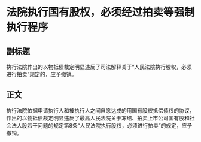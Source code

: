 # 法院执行国有股权，必须经过拍卖等强制执行程序
## 副标题
执行法院作出的以物抵债裁定明显违反了司法解释关于“人民法院执行股权，必须进行拍卖”规定的，应予撤销。
## 正文
执行法院依据申请执行人和被执行人之间自愿达成的用国有股权抵偿债权的协议，作出的以物抵债裁定明显违反了最高人民法院关于冻结、拍卖上市公司国有股和社会法人股若干问题的规定第8条“人民法院执行股权，必须进行拍卖”的规定，应予撤销。